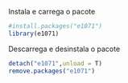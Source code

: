 Instala e carrega o pacote
```r

#install.packages("e1071")
library(e1071)
```

Descarrega e desinstala o pacote

```r
detach("e1071",unload = T)
remove.packages("e1071")
```







